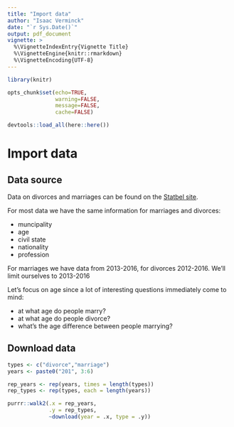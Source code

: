 ```yaml
---
title: "Import data"
author: "Isaac Verminck"
date: "`r Sys.Date()`"
output: pdf_document
vignette: >
  %\VignetteIndexEntry{Vignette Title}
  %\VignetteEngine{knitr::rmarkdown}
  %\VignetteEncoding{UTF-8}
---
```


```r

library(knitr)

opts_chunk$set(echo=TRUE,
               warning=FALSE,
               message=FALSE,
               cache=FALSE)

devtools::load_all(here::here())

```

# Import data

## Data source

Data on divorces and marriages can be found on the [Statbel site](https://statbel.fgov.be/nl/themas/bevolking/huwelijken-en-echtscheidingen).

For most data we have the same information for marriages and divorces:

* muncipality
* age
* civil state
* nationality
* profession

For marriages we have data from 2013-2016, for divorces 2012-2016. We'll limit ourselves to 2013-2016

Let's focus on age since a lot of interesting questions immediately come to mind:

* at what age do people marry?
* at what age do people divorce?
* what's the age difference between people marrying?

## Download data

```r
types <- c("divorce","marriage")
years <- paste0("201", 3:6)

rep_years <- rep(years, times = length(types))
rep_types <- rep(types, each = length(years))

purrr::walk2(.x = rep_years,
             .y = rep_types,
             ~download(year = .x, type = .y))

```



